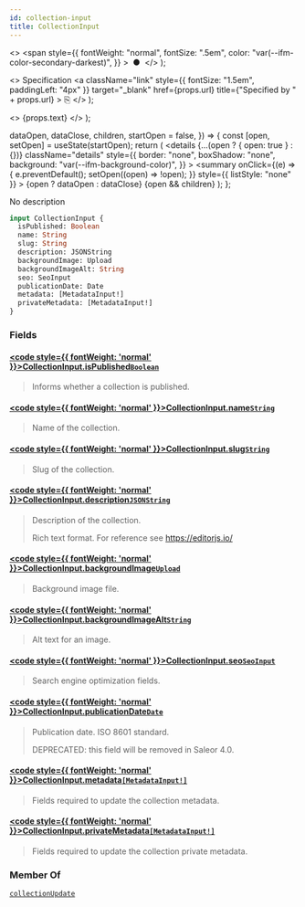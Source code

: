 ```yaml
---
id: collection-input
title: CollectionInput
---
```


  <>
    <span
      style={{
        fontWeight: "normal",
        fontSize: ".5em",
        color: "var(--ifm-color-secondary-darkest)",
      }}
    >
      &nbsp;●&nbsp;
    </span>
  </>
);

  <>
    Specification
    <a
      className="link"
      style={{ fontSize: "1.5em", paddingLeft: "4px" }}
      target="\_blank"
      href={props.url}
      title={"Specified by " + props.url}
    >
      ⎘
    </a>
  </>
);

  <>
    <span className={props.class}>{props.text}</span>
  </>
);


  dataOpen,
  dataClose,
  children,
  startOpen = false,
}) => {
  const [open, setOpen] = useState(startOpen);
  return (
    <details
      {...(open ? { open: true } : {})}
      className="details"
      style={{
        border: "none",
        boxShadow: "none",
        background: "var(--ifm-background-color)",
      }}
    >
      <summary
        onClick={(e) => {
          e.preventDefault();
          setOpen((open) => !open);
        }}
        style={{ listStyle: "none" }}
      >
        {open ? dataOpen : dataClose}
      </summary>
      {open && children}
    </details>
  );
};

No description

```graphql
input CollectionInput {
  isPublished: Boolean
  name: String
  slug: String
  description: JSONString
  backgroundImage: Upload
  backgroundImageAlt: String
  seo: SeoInput
  publicationDate: Date
  metadata: [MetadataInput!]
  privateMetadata: [MetadataInput!]
}
```

### Fields

#### [<code style={{ fontWeight: 'normal' }}>CollectionInput.<b>isPublished</b></code>](#)<Bullet />[`Boolean`](../../../api-reference/miscellaneous/scalars/boolean) <Badge class="badge badge--secondary" text="scalar"/> <Badge class="badge badge--secondary" text="miscellaneous"/>

> Informs whether a collection is published.

#### [<code style={{ fontWeight: 'normal' }}>CollectionInput.<b>name</b></code>](#)<Bullet />[`String`](../../../api-reference/miscellaneous/scalars/string) <Badge class="badge badge--secondary" text="scalar"/> <Badge class="badge badge--secondary" text="miscellaneous"/>

> Name of the collection.

#### [<code style={{ fontWeight: 'normal' }}>CollectionInput.<b>slug</b></code>](#)<Bullet />[`String`](../../../api-reference/miscellaneous/scalars/string) <Badge class="badge badge--secondary" text="scalar"/> <Badge class="badge badge--secondary" text="miscellaneous"/>

> Slug of the collection.

#### [<code style={{ fontWeight: 'normal' }}>CollectionInput.<b>description</b></code>](#)<Bullet />[`JSONString`](../../../api-reference/miscellaneous/scalars/jsonstring) <Badge class="badge badge--secondary" text="scalar"/> <Badge class="badge badge--secondary" text="miscellaneous"/>

> Description of the collection.
>
> Rich text format. For reference see https://editorjs.io/

#### [<code style={{ fontWeight: 'normal' }}>CollectionInput.<b>backgroundImage</b></code>](#)<Bullet />[`Upload`](../../../api-reference/miscellaneous/scalars/upload) <Badge class="badge badge--secondary" text="scalar"/> <Badge class="badge badge--secondary" text="miscellaneous"/>

> Background image file.

#### [<code style={{ fontWeight: 'normal' }}>CollectionInput.<b>backgroundImageAlt</b></code>](#)<Bullet />[`String`](../../../api-reference/miscellaneous/scalars/string) <Badge class="badge badge--secondary" text="scalar"/> <Badge class="badge badge--secondary" text="miscellaneous"/>

> Alt text for an image.

#### [<code style={{ fontWeight: 'normal' }}>CollectionInput.<b>seo</b></code>](#)<Bullet />[`SeoInput`](../../../api-reference/miscellaneous/inputs/seo-input) <Badge class="badge badge--secondary" text="input"/> <Badge class="badge badge--secondary" text="miscellaneous"/>

> Search engine optimization fields.

#### [<code style={{ fontWeight: 'normal' }}>CollectionInput.<b>publicationDate</b></code>](#)<Bullet />[`Date`](../../../api-reference/miscellaneous/scalars/date) <Badge class="badge badge--secondary" text="scalar"/> <Badge class="badge badge--secondary" text="miscellaneous"/>

> Publication date. ISO 8601 standard.
>
> DEPRECATED: this field will be removed in Saleor 4.0.

#### [<code style={{ fontWeight: 'normal' }}>CollectionInput.<b>metadata</b></code>](#)<Bullet />[`[MetadataInput!]`](../../../api-reference/miscellaneous/inputs/metadata-input) <Badge class="badge badge--secondary" text="list"/> <Badge class="badge badge--secondary" text="input"/> <Badge class="badge badge--secondary" text="miscellaneous"/>

> Fields required to update the collection metadata.
>
> <Badge
>   text="Added in Saleor 3.8"
>   class="badge badge--secondary margin-bottom--sm"
> />

#### [<code style={{ fontWeight: 'normal' }}>CollectionInput.<b>privateMetadata</b></code>](#)<Bullet />[`[MetadataInput!]`](../../../api-reference/miscellaneous/inputs/metadata-input) <Badge class="badge badge--secondary" text="list"/> <Badge class="badge badge--secondary" text="input"/> <Badge class="badge badge--secondary" text="miscellaneous"/>

> Fields required to update the collection private metadata.
>
> <Badge
>   text="Added in Saleor 3.8"
>   class="badge badge--secondary margin-bottom--sm"
> />

### Member Of

[`collectionUpdate`](../../../api-reference/products/mutations/collection-update) <Badge class="badge badge--secondary" text="mutation"/>

